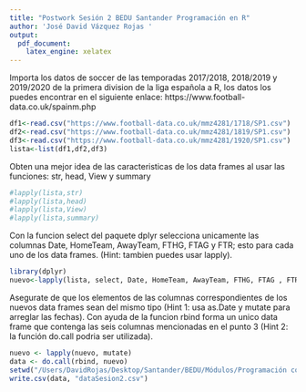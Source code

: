 ```yaml
---
title: "Postwork Sesión 2 BEDU Santander Programación en R"
author: 'José David Vázquez Rojas '
output:
  pdf_document:
    latex_engine: xelatex
---
```

Importa los datos de soccer de las temporadas 2017/2018, 2018/2019 y 2019/2020 de la primera division de la liga española a R, los datos los puedes encontrar en el siguiente enlace: https://www.football-data.co.uk/spainm.php
```r
df1<-read.csv("https://www.football-data.co.uk/mmz4281/1718/SP1.csv")
df2<-read.csv("https://www.football-data.co.uk/mmz4281/1819/SP1.csv")
df3<-read.csv("https://www.football-data.co.uk/mmz4281/1920/SP1.csv")
lista<-list(df1,df2,df3)
```
Obten una mejor idea de las caracteristicas de los data frames al usar las funciones: str, head, View y summary
```r
#lapply(lista,str)
#lapply(lista,head)
#lapply(lista,View)
#lapply(lista,summary)
```
Con la funcion select del paquete dplyr selecciona unicamente las columnas Date, HomeTeam, AwayTeam, FTHG, FTAG y FTR; esto para cada uno de los data frames. (Hint: tambien puedes usar lapply).
```r
library(dplyr)
nuevo<-lapply(lista, select, Date, HomeTeam, AwayTeam, FTHG, FTAG , FTR)
```
Asegurate de que los elementos de las columnas correspondientes de los nuevos data frames sean del mismo tipo (Hint 1: usa as.Date y mutate para arreglar las fechas). Con ayuda de la funcion rbind forma un unico data frame que contenga las seis columnas mencionadas en el punto 3 (Hint 2: la función do.call podria ser utilizada).
```r
nuevo <- lapply(nuevo, mutate)
data <- do.call(rbind, nuevo)
setwd("/Users/DavidRojas/Desktop/Santander/BEDU/Módulos/Programación con R/postworks/sesion 2") 
write.csv(data, "dataSesion2.csv")
```







